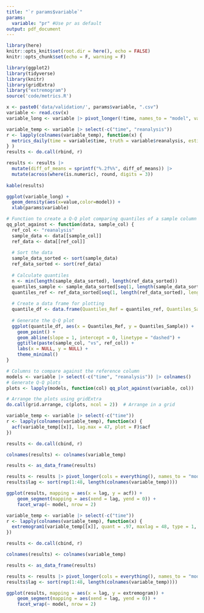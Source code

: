 ```yaml
---
title: "`r params$variable`"
params:
  variable: "pr" #Use pr as default
output: pdf_document
---
```


```r
library(here)
knitr::opts_knit$set(root.dir = here(), echo = FALSE)
knitr::opts_chunk$set(echo = F, warning = F)
```

```r
library(ggplot2)
library(tidyverse)
library(knitr)
library(gridExtra)
library("extremogram")
source('code/metrics.R')
```

```r
x <- paste0('data/validation/', params$variable, ".csv")
variable <- read.csv(x)
variable_long <- variable |> pivot_longer(!time, names_to = "model", values_to = "value")
```

```r
variable_temp <- variable |> select(-c("time", "reanalysis"))
r <- lapply(colnames(variable_temp), function(x) {
  metrics_daily(time = variable$time, truth = variable$reanalysis, estimate = variable[[x]], model = x)
} )
results <- do.call(rbind, r)
```

```r
results <- results |>
  mutate(diff_of_means = sprintf("%.2f%%", diff_of_means)) |>
  mutate(across(where(is.numeric), round, digits = 3))
         
kable(results)
```

```r
ggplot(variable_long) +
  geom_density(aes(x=value,color=model)) +
  xlab(params$variable)
```
```r
# Function to create a Q-Q plot comparing quantiles of a sample column against a reference column
qq_plot_against <- function(data, sample_col) {
  ref_col <- "reanalysis"
  sample_data <- data[[sample_col]]
  ref_data <- data[[ref_col]]
  
  # Sort the data
  sample_data_sorted <- sort(sample_data)
  ref_data_sorted <- sort(ref_data)
  
  # Calculate quantiles
  n <- min(length(sample_data_sorted), length(ref_data_sorted))
  quantiles_sample <- sample_data_sorted[seq(1, length(sample_data_sorted), length.out = n)]
  quantiles_ref <- ref_data_sorted[seq(1, length(ref_data_sorted), length.out = n)]
  
  # Create a data frame for plotting
  quantile_df <- data.frame(Quantiles_Ref = quantiles_ref, Quantiles_Sample = quantiles_sample)
  
  # Generate the Q-Q plot
  ggplot(quantile_df, aes(x = Quantiles_Ref, y = Quantiles_Sample)) +
    geom_point() +
    geom_abline(slope = 1, intercept = 0, linetype = "dashed") +
    ggtitle(paste(sample_col, "vs", ref_col)) +
    labs(x = NULL, y = NULL) +
    theme_minimal()
}

# Columns to compare against the reference column
models <- variable |> select(-c("time", "reanalysis")) |> colnames()
# Generate Q-Q plots
plots <- lapply(models, function(col) qq_plot_against(variable, col))

# Arrange the plots using gridExtra
do.call(grid.arrange, c(plots, ncol = 2))  # Arrange in a grid
```

```r
variable_temp <- variable |> select(-c("time"))
r <- lapply(colnames(variable_temp), function(x) {
  acf(variable_temp[[x]], lag.max = 47, plot = F)$acf
})

results <- do.call(cbind, r)

colnames(results) <- colnames(variable_temp)

results <- as_data_frame(results)

results <- results |> pivot_longer(cols = everything(), names_to = "model", values_to = "acf")
results$lag <- sort(rep(1:48, length(colnames(variable_temp))))

ggplot(results, mapping = aes(x = lag, y = acf)) +
    geom_segment(mapping = aes(xend = lag, yend = 0)) +
    facet_wrap(~ model, nrow = 2)
```

```r
variable_temp <- variable |> select(-c("time"))
r <- lapply(colnames(variable_temp), function(x) {
  extremogram1(variable_temp[[x]], quant = .97, maxlag = 48, type = 1, ploting = 0)
})

results <- do.call(cbind, r)

colnames(results) <- colnames(variable_temp)

results <- as_data_frame(results)

results <- results |> pivot_longer(cols = everything(), names_to = "model", values_to = "extremogram")
results$lag <- sort(rep(1:48, length(colnames(variable_temp))))

ggplot(results, mapping = aes(x = lag, y = extremogram)) +
    geom_segment(mapping = aes(xend = lag, yend = 0)) +
    facet_wrap(~ model, nrow = 2)
```
